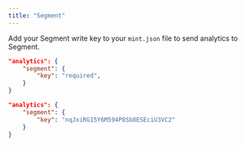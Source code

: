 ```yaml
---
title: "Segment"
---
```


Add your Segment write key to your `mint.json` file to send analytics to Segment.

<CodeGroup>

```json Analytics options in mint.json
"analytics": {
    "segment": {
        "key": "required",
    }
}
```

```json Example
"analytics": {
    "segment": {
        "key": "nqJxiRG15Y6M594P8Sb8ESEciU3VC2"
    }
}
```

</CodeGroup>